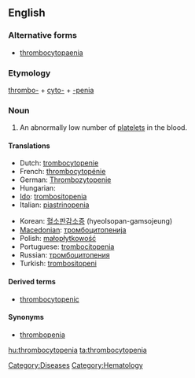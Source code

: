 ==English==

===Alternative forms===
*[[thrombocytopaenia]]

===Etymology===

[[thrombo-]] + [[cyto-]] + [[-penia]]

===Noun===
{{en-noun|-}}
{{wikipedia}}

# An abnormally low number of [[platelet]]s in the blood.

====Translations====
{{trans-top|abnormally low platelet count}}
* Dutch: [[trombocytopenie]]
* French: [[thrombocytopénie]]
* German: [[Thrombozytopenie]] {{f}}
* Hungarian: {{t|hu|trombocitopénia}}
* [[Ido]]: [[trombositopenia]]
* Italian: [[piastrinopenia]]
{{trans-mid}}
* Korean: [[혈소판감소증]] (hyeolsopan-gamsojeung)
* [[Macedonian]]: [[тромбоцитопенија]]
* Polish: [[małopłytkowość]]
* Portuguese: [[trombocitopenia]]
* Russian: [[тромбоцитопения]]
* Turkish: [[trombositopeni]]
{{trans-bottom}}

====Derived terms====
*[[thrombocytopenic]]

====Synonyms====
*[[thrombopenia]]

[[Category:Diseases]]
[[Category:Hematology]]

[[hu:thrombocytopenia]]
[[ta:thrombocytopenia]]